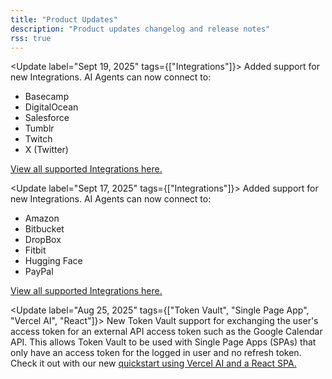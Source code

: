 ```yaml
---
title: "Product Updates"
description: "Product updates changelog and release notes"
rss: true
---
```

<Update label="Sept 19, 2025" tags={["Integrations"]}>
  Added support for new Integrations. AI Agents can now connect to:
  - Basecamp
  - DigitalOcean
  - Salesforce
  - Tumblr
  - Twitch
  - X (Twitter)

  [View all supported Integrations here.](/integrations/overview)
</Update>


<Update label="Sept 17, 2025" tags={["Integrations"]}>
  Added support for new Integrations. AI Agents can now connect to:
  - Amazon
  - Bitbucket
  - DropBox
  - Fitbit
  - Hugging Face
  - PayPal

  [View all supported Integrations here.](/integrations/overview)
</Update>

<Update label="Aug 25, 2025" tags={["Token Vault", "Single Page App", "Vercel AI", "React"]}>
  New Token Vault support for exchanging the user's access token for an external API access token such as the Google Calendar API. This allows Token Vault to be used with Single Page Apps (SPAs) that only have an access token for the logged in user and no refresh token.
  Check it out with our new [quickstart using Vercel AI and a React SPA.](/get-started/call-others-apis-on-users-behalf#vercel-ai-%2B-react-spa)
</Update>